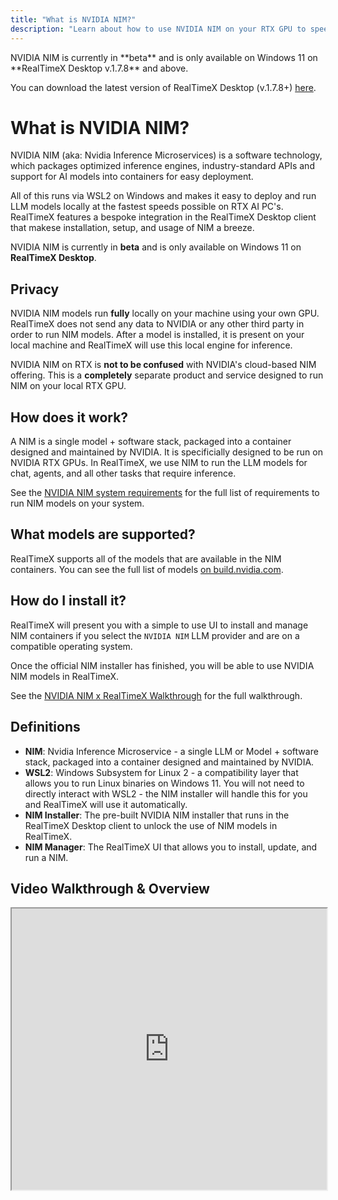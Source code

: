 ```yaml
---
title: "What is NVIDIA NIM?"
description: "Learn about how to use NVIDIA NIM on your RTX GPU to speed up local AI inference."
---
```



<Callout type="warning">
  NVIDIA NIM is currently in **beta** and is only available on Windows 11 on **RealTimeX Desktop v.1.7.8** and above.

  You can download the latest version of RealTimeX Desktop (v.1.7.8+) [here](https://realtimex.ai/download).
</Callout>

# What is NVIDIA NIM?

NVIDIA NIM (aka: Nvidia Inference Microservices) is a software technology, which packages optimized inference engines, industry-standard APIs and support for AI models into containers for easy deployment.

All of this runs via WSL2 on Windows and makes it easy to deploy and run LLM models locally at the fastest speeds possible on RTX AI PC's. RealTimeX features a bespoke integration in the RealTimeX Desktop client that makese
installation, setup, and usage of NIM a breeze.

NVIDIA NIM is currently in **beta** and is only available on Windows 11 on **RealTimeX Desktop**.

## Privacy

NVIDIA NIM models run __fully__ locally on your machine using your own GPU. RealTimeX does not send any data to NVIDIA or any other third party in order to run NIM models.
After a model is installed, it is present on your local machine and RealTimeX will use this local engine for inference.

NVIDIA NIM on RTX is __not to be confused__ with NVIDIA's cloud-based NIM offering. This is a __completely__ separate product and service designed to run NIM on your local RTX GPU.

## How does it work?

A NIM is a single model + software stack, packaged into a container designed and maintained by NVIDIA. It is specificially designed to be run on NVIDIA RTX GPUs.
In RealTimeX, we use NIM to run the LLM models for chat, agents, and all other tasks that require inference.

See the [NVIDIA NIM system requirements](/nvidia-nims/system-requirements) for the full list of requirements to run NIM models on your system.

## What models are supported?

RealTimeX supports all of the models that are available in the NIM containers. You can see the full list of models [on build.nvidia.com](https://build.nvidia.com/search?q=chat-run-on-rtx).

## How do I install it?

RealTimeX will present you with a simple to use UI to install and manage NIM containers if you select the `NVIDIA NIM` LLM provider and are on a compatible operating system.

Once the official NIM installer has finished, you will be able to use NVIDIA NIM models in RealTimeX.

See the [NVIDIA NIM x RealTimeX Walkthrough](/nvidia-nims/walkthrough) for the full walkthrough.

## Definitions

- **NIM**: Nvidia Inference Microservice - a single LLM or Model + software stack, packaged into a container designed and maintained by NVIDIA.
- **WSL2**: Windows Subsystem for Linux 2 - a compatibility layer that allows you to run Linux binaries on Windows 11. You will not need to directly interact with WSL2 - the NIM installer will handle this for you and RealTimeX will use it automatically.
- **NIM Installer**: The pre-built NVIDIA NIM installer that runs in the RealTimeX Desktop client to unlock the use of NIM models in RealTimeX.
- **NIM Manager**: The RealTimeX UI that allows you to install, update, and run a NIM.

## Video Walkthrough & Overview

<iframe  
  width="100%"
  height="450" 
  src="https://www.youtube.com/embed/Q7eZJupnba4" 
  title="YouTube video player" 
  allow="accelerometer; autoplay; clipboard-write; encrypted-media; gyroscope; picture-in-picture; web-share"
  referrerpolicy="strict-origin-when-cross-origin"
  allowfullscreen
></iframe>


